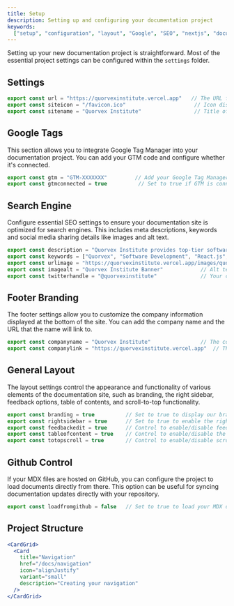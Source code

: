 ```yaml
---
title: Setup
description: Setting up and configuring your documentation project
keywords:
  ["setup", "configuration", "layout", "Google", "SEO", "nextjs", "documents"]
---
```


Setting up your new documentation project is straightforward. Most of the essential project settings can be configured within the `settings` folder.

## Settings

```jsx showLineNumbers
export const url = "https://quorvexinstitute.vercel.app"   // The URL for your documentation site
export const siteicon = "/favicon.ico"                      // Icon displayed next to the site name in the header
export const sitename = "Quorvex Institute"                 // Title of your documentation site
````

## Google Tags

This section allows you to integrate Google Tag Manager into your documentation project. You can add your GTM code and configure whether it's connected.

```jsx showLineNumbers
export const gtm = "GTM-XXXXXXX"         // Add your Google Tag Manager code here
export const gtmconnected = true          // Set to true if GTM is connected, otherwise set to false
```

## Search Engine

Configure essential SEO settings to ensure your documentation site is optimized for search engines. This includes meta descriptions, keywords and social media sharing details like images and alt text.

```jsx showLineNumbers
export const description = "Quorvex Institute provides top-tier software development and AI integration training with modern web technologies."
export const keywords = ["Quorvex", "Software Development", "React.js", "Next.js", "TailwindCSS", "AI", "Coding"]
export const urlimage = "https://quorvexinstitute.vercel.app/images/quorvex-banner.png"  // Social sharing image URL
export const imagealt = "Quorvex Institute Banner"            // Alt text for shared images, helpful for screen readers
export const twitterhandle = "@quorvexinstitute"              // Your company’s Twitter handle for social sharing
```

## Footer Branding

The footer settings allow you to customize the company information displayed at the bottom of the site. You can add the company name and the URL that the name will link to.

```jsx showLineNumbers
export const companyname = "Quorvex Institute"                // The company name displayed in the copyright section
export const companylink = "https://quorvexinstitute.vercel.app"  // The URL your company name should link to
```

## General Layout

The layout settings control the appearance and functionality of various elements of the documentation site, such as branding, the right sidebar, feedback options, table of contents, and scroll-to-top functionality.

```jsx showLineNumbers
export const branding = true          // Set to true to display our branding elements
export const rightsidebar = true      // Set to true to enable the right sidebar with feedback, table of contents and scroll-to-top
export const feedbackedit = true      // Control to enable/disable feedback on GitHub
export const tableofcontent = true    // Control to enable/disable the generated table of contents
export const totopscroll = true       // Control to enable/disable scroll-to-top button
```

## Github Control

If your MDX files are hosted on GitHub, you can configure the project to load documents directly from there. This option can be useful for syncing documentation updates directly with your repository.

```jsx showLineNumbers
export const loadfromgithub = false   // Set to true to load your MDX documents directly from GitHub
```

## Project Structure
```jsx
<CardGrid>
  <Card
    title="Navigation"
    href="/docs/navigation"
    icon="alignJustify"
    variant="small"
    description="Creating your navigation"
  />
</CardGrid>
```
